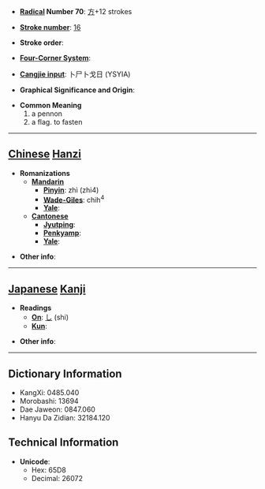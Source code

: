 * '''[[Wiktionary:Chinese radical index| Radical]] Number 70''': [[Wiktionary:Chinese radical index 方|方]]+12 strokes

* '''[[Wiktionary:Chinese total strokes index|Stroke number]]''': [[Wiktionary:Chinese total strokes index 16|16]]

* '''Stroke order''': 

* '''[[Wiktionary:Chinese four corner index|Four-Corner System]]''': 

* '''[[Wiktionary:Chinese Cangjie index|Cangjie input]]''': 卜尸卜戈日 (YSYIA)

* '''Graphical Significance and Origin''': 

* '''Common Meaning'''
*#a pennon
*# a flag. to fasten


----

== [[Chinese]] [[Hanzi]] ==

* '''Romanizations'''
** '''[[Mandarin]]'''
*** '''[[Pinyin]]''': zhì (zhi4)
*** '''[[Wade-Giles]]''': chih<sup>4</sup>
*** '''[[Yale]]''': 
** '''[[Cantonese]]'''
*** '''[[Jyutping]]''':
*** '''[[Penkyamp]]''': 
*** '''[[Yale]]''': 

* '''Other info''': 

----

== [[Japanese]] [[Kanji]] ==

* '''Readings'''
** '''[[On]]''': [[し]] (shi)
** '''[[Kun]]''': 

* '''Other info''':  

----

== Dictionary Information ==

* KangXi: 0485.040
* Morobashi: 13694
* Dae Jaweon: 0847.060
* Hanyu Da Zidian: 32184.120

== Technical Information ==

* '''Unicode''':
** Hex: 65D8
** Decimal: 26072